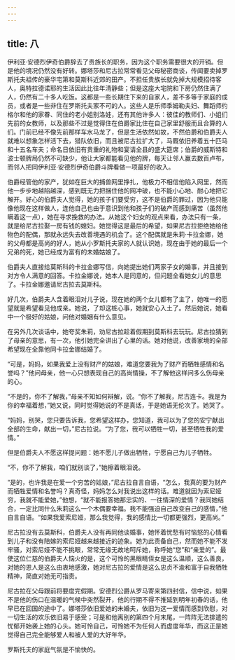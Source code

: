 ```yaml
---
---
---
```

title: 八
---




伊利亚·安德烈伊奇伯爵辞去了贵族长的职务，因为这个职务需要很大的开销。但是他的境况仍然没有好转。娜塔莎和尼古拉常常看见父母秘密商谈，传闻要卖掉罗斯托夫祖传的豪华宅第和莫斯科近郊的田产。不担任贵族长就免掉大规模招待客人，奥特拉德诺耶的生活因此比往年清静些；但是这座大宅院和下房仍然住满了人，仍然有二十多人吃饭。这都是一些长期住下来的自家人，差不多等于家庭的成员，或者是一些非住在罗斯托夫家不可的人。这些人是乐师季姆勒夫妇、舞蹈师约格尔和他的家眷、同住的老小姐别洛娃，还有其他许多人：彼佳的教师们、小姐们先前的女教师，以及那些不过是觉得住在伯爵家比住在自己家里舒服而且合算的人们。门前已经不像先前那样车水马龙了，但是生活依然如故，不然伯爵和伯爵夫人就难以想象怎样活下去，猎队依旧，而且被尼古拉扩大了，马厩依旧养着五十匹马和十五名车夫；命名日依旧有贵重的礼物和宴请全县的盛大筵席；伯爵的威斯特和波士顿牌局仍然不可缺少，他让大家都能看见他的牌，每天让邻人赢去数百卢布，而邻人把同伊利亚·安德烈伊奇伯爵斗牌看做一项最好的收入。

伯爵经管他的家产，犹如在巨大的捕兽网里挣扎，他极力不相信他陷入网里，然而他一步步地越陷越深，感到既无力把捆住他的网冲破，也不能小心地、耐心地把它解开。好心的伯爵夫人觉得，她的孩子们要受穷，这不是伯爵的罪过，因为他只能像他现在这样做人，连他自己也由于意识到他和孩子们的破产而感到痛苦（虽然他瞒着这一点），她在寻求挽救的办法。从她这个妇女的观点来看，办法只有一条，就是给尼古拉娶一房有钱的媳妇。她觉得这是最后的希望，如果尼古拉拒绝她给他物色的配偶，那就永远失去改善境遇的机会了。这个配偶就是朱莉·卡拉金娜，她的父母都是高尚的好人，她从小罗斯托夫家的人就认识她，现在由于她的最后一个兄弟的死，她已经成为富有的未婚姑娘了。

伯爵夫人直接给莫斯科的卡拉金娜写信，向她提出她们两家子女的婚事，并且接到对方令人满意的回答。卡拉金娜说，她本人是同意的，但问题全看她女儿的意思了。卡拉金娜邀请尼古拉去莫斯科。

好几次，伯爵夫人含着眼泪对儿子说，现在她的两个女儿都有了主了，她唯一的愿望就是希望看见他成亲。她说，了却这桩心事，她就安心入土了。然后她说，她看中一个极好的姑娘，问他对婚姻有什么意见。

在另外几次谈话中，她夸奖朱莉，劝尼古拉趁着假期到莫斯科去玩玩。尼古拉猜到了母亲的意思，有一次，他引她完全讲出了心里的话。她对他说，改善家境的全部希望现在全靠他同卡拉金娜结婚了。

“可是，妈妈，如果我爱上没有财产的姑娘，难道您要我为了财产而牺牲感情和名誉吗？”他问母亲，他一心只想表现自己的高尚情操，不了解他这样问多么伤母亲的心。

“不是的，你不了解我，”母亲不知如何辩解，说。“你不了解我，尼古连卡。我是为你的幸福着想，”她又说，同时觉得她说的不是真话，于是她语无伦次了。她哭了。

“妈妈，别哭，您只要告诉我，您希望这样办，您知道，我可以为了您的安宁献出全部的生命，献出一切，”尼古拉说。“为了您，我可以牺牲一切，甚至牺牲我的爱情。”

但是伯爵夫人不愿这样提问题：她不愿儿子做出牺牲，宁愿自己为儿子牺牲。

“不，你不了解我，咱们就别谈了，”她擦着眼泪说。

“是的，也许我是在爱一个穷苦的姑娘，”尼古拉自言自语，“怎么，我真的要为财产而牺牲爱情和名誉吗？真奇怪，妈妈怎么对我说出这样的话。难道就因为索尼娅穷，我就不能爱她，”他想，“就不能报答她那忠实的、一往情深的爱情？我同她结合，一定比同什么朱莉这么一个木偶要幸福。我不能强迫自己改变自己的感情，”他自言自语。“如果我爱索尼娅，那么我觉得，我的感情比一切都更强烈，更高尚。”

尼古拉没有去莫斯科，伯爵夫人没有再同他谈婚事，她怀着忧愁有时恼怒的心情看到儿子和没有陪嫁的索尼娅越来越接近的迹象。她为此责备自己，然而她不能不发牢骚，对索尼娅不能不挑眼，常常无缘无故地呵斥她，称呼她“您”和“亲爱的”。最使这位仁慈的伯爵夫人恼火的是，这个可怜的黑眼睛侄女是这么温顺，这么善良，对她的恩人是这么由衷地感激，她对尼古拉的爱情是这么忠贞不渝和富于自我牺牲精神，简直对她无可指责。

尼古拉在父母跟前将要度完假期。安德烈公爵从罗马寄来第四封信，信中说，如果不是他的伤口在温暖的气候中突然裂开，他的行期不得不推延到明年初春的话，他早已在回国的途中了。娜塔莎依旧爱她的未婚夫，依旧为这一爱情而感到欣慰，对一切生活的欢乐依旧易于感受；可是和他离别的第四个月末尾，一阵阵无法排遣的忧郁开始袭上她的心头。她可怜自己，可怜她不为任何人而虚度年华，而这正是她觉得自己完全能够爱人和被人爱的大好年华。

罗斯托夫的家庭气氛是不愉快的。